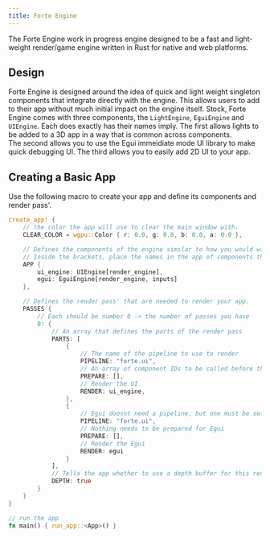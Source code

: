 ```yaml
---
title: Forte Engine
---
```


The Forte Engine work in progress engine designed to be a fast and light-weight render/game engine written in Rust for native and web platforms.

## Design
Forte Engine is designed around the idea of quick and light weight singleton components that integrate directly with the engine.
This allows users to add to their app without much initial impact on the engine itself.  Stock, Forte Engine comes with three components, the `LightEngine`, `EguiEngine` and `UIEngine`.
Each does exactly has their names imply.  The first allows lights to be added to a 3D app in a way that is common across components.  
The second allows you to use the Egui immeidiate mode UI library to make quick debugging UI.  The third allows you to easily add 2D UI to your app.

## Creating a Basic App
Use the following macro to create your app and define its components and render pass'.

```rust
create_app! {
    // the color the app will use to clear the main window with.
    CLEAR_COLOR = wgpu::Color { r: 0.0, g: 0.0, b: 0.0, a: 0.0 },

    // Defines the components of the engine similar to how you would with a struct.
    // Inside the brackets, place the names in the app of components that component should have access too.
    APP {
        ui_engine: UIEngine[render_engine],
        egui: EguiEngine[render_engine, inputs]
    },

    // Defines the render pass' that are needed to render your app.
    PASSES {
        // Each should be number 0 -> the number of passes you have
        0: {
            // An array that defines the parts of the render pass
            PARTS: [
                {
                    // The name of the pipeline to use to render
                    PIPELINE: "forte.ui",
                    // An array of component IDs to be called before the main render
                    PREPARE: [],
                    // Render the UI
                    RENDER: ui_engine,
                },
                {
                    // Egui doesnt need a pipeline, but one must be set anyway
                    PIPELINE: "forte.ui",
                    // Nothing needs to be prepared for Egui
                    PREPARE: [],
                    // Render the Egui
                    RENDER: egui
                }
            ],
            // Tells the app whether to use a depth buffer for this render pass
            DEPTH: true
        }
    }
}

// run the app
fn main() { run_app::<App>() }
````

<LinkCard title="GitHub" href="https://github.com/Forte-Engine/forte_engine.git" />